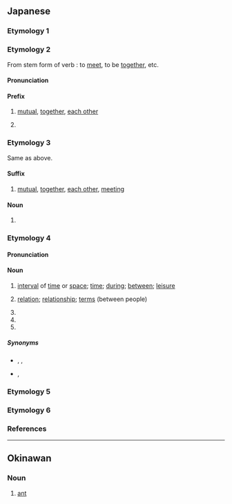 {{also|アイ|Appendix:Variations of "ai"}}
==Japanese==

===Etymology 1===
{{ja-see-kango|哀|愛|隘|埃|娃|靄}}

===Etymology 2===
{{ja-kanjitab|alt=相}}
From {{etyl|ojp|ja}} stem form of verb {{l|ja|あう}}: to [[meet]], to be [[together]], etc.

====Pronunciation====
{{ja-pron|あい|acc=1|acc_ref=NHK}}

====Prefix====
{{ja-pos|prefix|hhira=あひ}}

# [[mutual]], [[together]], [[each other]]
#: {{ja-usex-inline|'''相'''%手|'''あい'''%て|partner; opponent}}
#: {{ja-usex|兄弟はいつも'''相'''戦うものだ。|きょうだい は いつも '''あい'''-たたかう もの だ。|Brothers (siblings) will always fight ('''with each other''').}}
# {{n-g|used in official or epistolary writings for elegance or politeness}}

===Etymology 3===
{{ja-kanjitab|alt=合い,合}}
Same as {{m|ja|相}} above.

====Suffix====
{{ja-pos|suffix|hhira=あひ}}

# [[mutual]], [[together]], [[each other]], [[meet]]ing
#: {{ja-usex-inline|意%味%'''合い'''|い%み%'''あい'''|implication, shade of meaning, nuance}}

====Noun====
{{ja-noun|hhira=あひ}}

# {{short for|ja|合い服|tr={{m|ja|あいふく}}, aifuku|t=[[clothing]] [[worn]] in spring or autumn}}

===Etymology 4===
{{ja-kanjitab|alt=間}}

====Pronunciation====
{{ja-pron|あい|acc=1|acc_ref=DJR,NHK|acc2=0|acc2_ref=DJR}}

====Noun====
{{ja-noun|あい|hhira=あひ}}

# {{lb|zh|literary|or|dialectal}} [[interval]] of [[time]] or [[space]]; [[time]]; [[during]]; [[between]]; [[leisure]]
#: {{ja-usex-inline|歯の'''間'''にものが挟む|は. の '''あい''' に もの が はさむ|something is sticking '''between''' the teeth}}
# [[relation]]; [[relationship]]; [[terms]] (between people)
#: {{ja-usex-inline|夫%婦%'''間'''が悪い|ふう%ふ% '''あい''' が わるい|the husband and wife are on bad '''terms'''}}
# {{short for|ja|間狂言|tr=aikyōgen}}
# {{short for|ja|間駒|tr=aigoma}}
# {{short for|ja|間の手|tr=ai no te}}

=====Synonyms=====
* {{sense|interval of time or space}} {{ja-r|間|ま}}, {{ja-r|間|あいだ}}, {{ja-r|合間|あいま}}
* {{sense|relationship between people, terms}} {{ja-r|間柄|あいだがら}}, {{ja-r|仲|なか}}

===Etymology 5===
{{ja-see|藍}}

===Etymology 6===
{{ja-see|鮎}}

===References===
<references/>

----

==Okinawan==

===Noun===
{{head|ryu|noun|romaji|ai}}

# {{ryu-def|蟻}} [[ant]]